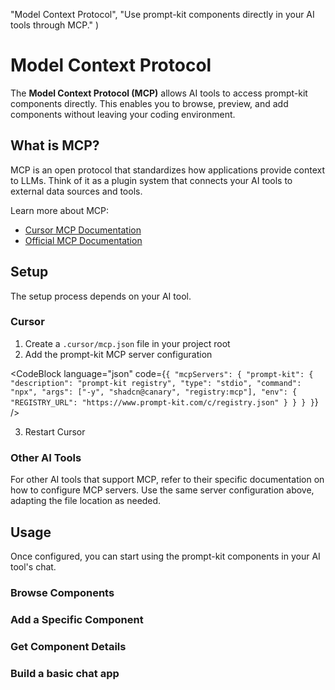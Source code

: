 
  "Model Context Protocol",
  "Use prompt-kit components directly in your AI tools through MCP."
)

# Model Context Protocol

The **Model Context Protocol (MCP)** allows AI tools to access prompt-kit components directly. This enables you to browse, preview, and add components without leaving your coding environment.

## What is MCP?

MCP is an open protocol that standardizes how applications provide context to LLMs. Think of it as a plugin system that connects your AI tools to external data sources and tools.

Learn more about MCP:

- [Cursor MCP Documentation](https://docs.cursor.com/context/model-context-protocol)
- [Official MCP Documentation](https://modelcontextprotocol.io/introduction)

## Setup

The setup process depends on your AI tool.

### Cursor

1. Create a `.cursor/mcp.json` file in your project root
2. Add the prompt-kit MCP server configuration

<CodeBlock
  language="json"
  code={`{
  "mcpServers": {
    "prompt-kit": {
      "description": "prompt-kit registry",
      "type": "stdio",
      "command": "npx",
      "args": ["-y", "shadcn@canary", "registry:mcp"],
      "env": {
        "REGISTRY_URL": "https://www.prompt-kit.com/c/registry.json"
      }
    }
  }
}`}
/>

3. Restart Cursor

### Other AI Tools

For other AI tools that support MCP, refer to their specific documentation on how to configure MCP servers. Use the same server configuration above, adapting the file location as needed.

## Usage

Once configured, you can start using the prompt-kit components in your AI tool's chat.

### Browse Components

<CodeBlock language="text" code="Show me all available prompt-kit components" />

### Add a Specific Component

<CodeBlock
  language="text"
  code="Add the PromptInput component from prompt-kit to my project"
/>

### Get Component Details

<CodeBlock
  language="text"
  code="Show me the documentation and preview for the PromptTextarea component"
/>

### Build a basic chat app

<CodeBlock
  language="text"
  code="Build a chat app with prompt-kit using: ChatContainer with ScrollButton inside, plus Message and PromptInput"
/>

